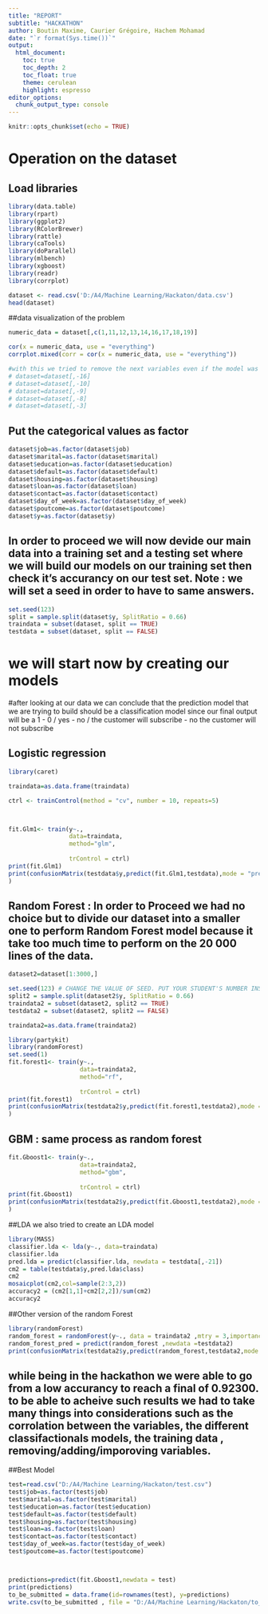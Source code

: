 ---
title: "REPORT"
subtitle: "HACKATHON"
author: Boutin Maxime, Caurier Grégoire, Hachem Mohamad
date: "`r format(Sys.time())`" 
output:
  html_document:
    toc: true
    toc_depth: 2
    toc_float: true
    theme: cerulean
    highlight: espresso
editor_options: 
  chunk_output_type: console
---

```{r setup, include=FALSE}
knitr::opts_chunk$set(echo = TRUE)
```

# Operation on the dataset 

## Load libraries 
```{r}
library(data.table)
library(rpart)
library(ggplot2)
library(RColorBrewer)
library(rattle)
library(caTools)
library(doParallel)
library(mlbench)
library(xgboost)
library(readr)
library(corrplot)
```

```{r}
dataset <- read.csv('D:/A4/Machine Learning/Hackaton/data.csv')
head(dataset)

```

##data visualization of the problem
```{r}
numeric_data = dataset[,c(1,11,12,13,14,16,17,18,19)]

cor(x = numeric_data, use = "everything")
corrplot.mixed(corr = cor(x = numeric_data, use = "everything"))

#with this we tried to remove the next variables even if the model was alway the best with all of them
# dataset=dataset[,-16]
# dataset=dataset[,-10]
# dataset=dataset[,-9]
# dataset=dataset[,-8]
# dataset=dataset[,-3]

```


## Put the categorical values as factor 
```{r}
dataset$job=as.factor(dataset$job)
dataset$marital=as.factor(dataset$marital)
dataset$education=as.factor(dataset$education)
dataset$default=as.factor(dataset$default)
dataset$housing=as.factor(dataset$housing)
dataset$loan=as.factor(dataset$loan)
dataset$contact=as.factor(dataset$contact)
dataset$day_of_week=as.factor(dataset$day_of_week)
dataset$poutcome=as.factor(dataset$poutcome)
dataset$y=as.factor(dataset$y)
```

## In order to proceed we will now devide our main data into a training set and a testing set where we will build our models on our training set then check it's accurancy on our test set. Note : we will set a seed in order to have to same answers.
```{r}
set.seed(123) 
split = sample.split(dataset$y, SplitRatio = 0.66)
traindata = subset(dataset, split == TRUE)
testdata = subset(dataset, split == FALSE)
```

# we will start now by creating our models 

#after looking at our data we can conclude that the prediction model that we are trying to build should be a classification model since our final output will be a 1 - 0 / yes - no / the customer will subscribe - no the customer will not subscribe


## Logistic regression
```{r}
library(caret)

traindata=as.data.frame(traindata)

ctrl <- trainControl(method = "cv", number = 10, repeats=5)



fit.Glm1<- train(y~.,
                 data=traindata,
                 method="glm",
                 
                 trControl = ctrl)
print(fit.Glm1)
print(confusionMatrix(testdata$y,predict(fit.Glm1,testdata),mode = "prec_recall")
)
```

## Random Forest : In order to Proceed we had no choice but to divide our dataset into a smaller one to perform Random Forest model because it take too much time to perform on the 20 000 lines of the data.
```{r}
dataset2=dataset[1:3000,]

set.seed(123) # CHANGE THE VALUE OF SEED. PUT YOUR STUDENT'S NUMBER INSTEAD OF 123.
split2 = sample.split(dataset2$y, SplitRatio = 0.66)
traindata2 = subset(dataset2, split2 == TRUE)
testdata2 = subset(dataset2, split2 == FALSE)

traindata2=as.data.frame(traindata2)

library(partykit)
library(randomForest)
set.seed(1)
fit.forest1<- train(y~.,
                    data=traindata2,
                    method="rf",
                    
                    trControl = ctrl)
print(fit.forest1)
print(confusionMatrix(testdata2$y,predict(fit.forest1,testdata2),mode = "prec_recall")
)


```

## GBM : same process as random forest
```{r}

fit.Gboost1<- train(y~.,
                    data=traindata2,
                    method="gbm",
                    
                    trControl = ctrl)
print(fit.Gboost1)
print(confusionMatrix(testdata2$y,predict(fit.Gboost1,testdata2),mode = "prec_recall")
)


```


##LDA we also tried to create an LDA model
```{r}
library(MASS)
classifier.lda <- lda(y~., data=traindata)
classifier.lda
pred.lda = predict(classifier.lda, newdata = testdata[,-21])
cm2 = table(testdata$y,pred.lda$class)
cm2
mosaicplot(cm2,col=sample(2:3,2)) 
accuracy2 = (cm2[1,1]+cm2[2,2])/sum(cm2)
accuracy2
```

##Other version of the random Forest
```{r}
library(randomForest)
random_forest = randomForest(y~., data = traindata2 ,mtry = 3,importance = TRUE, ntrees = 500)
random_forest_pred = predict(random_forest ,newdata =testdata2)
print(confusionMatrix(testdata2$y,predict(random_forest,testdata2,mode = "prec_recall")))
```

## while being in the hackathon we were able to go from a low accurancy to reach a final of 0.92300. to be able to acheive such results we had to take many things into considerations such as the corrolation between the variables, the different classifactionals models, the training data ,  removing/adding/imporoving variables.

##Best Model
```{r}
test=read.csv("D:/A4/Machine Learning/Hackaton/test.csv")
test$job=as.factor(test$job)
test$marital=as.factor(test$marital)
test$education=as.factor(test$education)
test$default=as.factor(test$default)
test$housing=as.factor(test$housing)
test$loan=as.factor(test$loan)
test$contact=as.factor(test$contact)
test$day_of_week=as.factor(test$day_of_week)
test$poutcome=as.factor(test$poutcome)



predictions=predict(fit.Gboost1,newdata = test)
print(predictions)
to_be_submitted = data.frame(id=rownames(test), y=predictions)
write.csv(to_be_submitted , file = "D:/A4/Machine Learning/Hackaton/to_be_submitted.csv", row.names = F)


```















